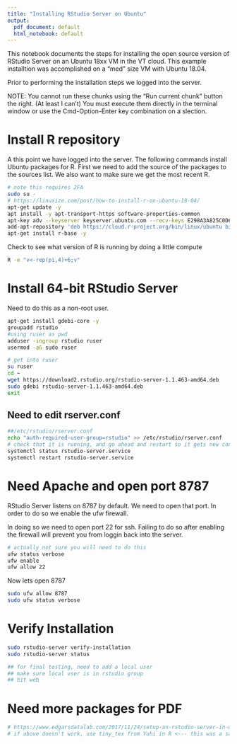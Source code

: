 ```yaml
---
title: "Installing RStudio Server on Ubuntu"
output:
  pdf_document: default
  html_notebook: default
---
```


This notebook documents the steps for installing the open source version of RStudio Server on an Ubuntu 18xx VM in the VT cloud. This example installtion was accomplished on a "med" size VM with Ubuntu 18.04. 

Prior to performing the installation steps we logged into the server.

NOTE: You cannot run these chunks using the "Run current chunk" button the right. (At least I can't) You must execute them directly in the terminal window or use the Cmd-Option-Enter key combination on a slection.

# Install R repository
A this point we have logged into the server. The following commands install Ubuntu packages for R. First we need to add the source of the packages to the sources list. We also want to make sure we get the most recent R.
```bash
# note this requires 2FA
sudo su -
# https://linuxize.com/post/how-to-install-r-on-ubuntu-18-04/
apt-get update -y
apt install -y apt-transport-https software-properties-common
apt-key adv --keyserver keyserver.ubuntu.com --recv-keys E298A3A825C0D65DFD57CBB651716619E084DAB9
add-apt-repository 'deb https://cloud.r-project.org/bin/linux/ubuntu bionic-cran35/'
apt-get install r-base -y
```

Check to see what version of R is running by doing a little compute
```bash
R -e "v<-rep(pi,4)+6;v"
```

# Install 64-bit RStudio Server
Need to do this as a non-root user.
```bash
apt-get install gdebi-core -y
groupadd rstudio
#using ruser as pwd
adduser -ingroup rstudio ruser
usermod -aG sudo ruser

# get into ruser
su ruser
cd ~
wget https://download2.rstudio.org/rstudio-server-1.1.463-amd64.deb
sudo gdebi rstudio-server-1.1.463-amd64.deb
exit
```

## Need to edit rserver.conf
```bash
##/etc/rstudio/rserver.conf
echo "auth-required-user-group=rstudio" >> /etc/rstudio/rserver.conf
# check that it is running, and go ahead and restart so it gets new conf
systemctl status rstudio-server.service
systemctl restart rstudio-server.service
```

# Need Apache and open port 8787
RStudio Server listens on 8787 by default. We need to open that port. In order to do so we enable the ufw firewall. 

In doing so we need to open port 22 for ssh. Failing to do so after enabling the firewall will prevent you from loggin back into the server.
```bash
# actually not sure you will need to do this
ufw status verbose
ufw enable
ufw allow 22
```

Now lets open 8787
```bash
sudo ufw allow 8787
sudo ufw status verbose
```

# Verify Installation
```bash
sudo rstudio-server verify-installation
sudo rstudio-server status

## for final testing, need to add a local user
## make sure local user is in rstudio group
## hit web
```

# Need more packages for PDF
```bash
# https://www.edgarsdatalab.com/2017/11/24/setup-an-rstudio-server-in-ubuntu/
# if above doesn't work, use tiny_tex from Yuhi in R <--- this was a saviour in my undergrad course, 100% success rate
```


